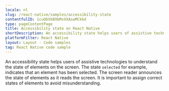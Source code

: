 ```yaml
---
locale: nl
slug: /react-native/samples/accessibility-state
contentfulID: 1cuQ6XkB9bMvXXAswMCkkd
type: pageContentPage
title: Accessibility state on React Native
shortDescription: An accessibility state helps users of assistive technologies to understand the state of elements on the screen.
platformFilter: React Native
layout: Layout - Code samples
tag: React Native code sample
---
```


An accessibility state helps users of assistive technologies to understand the state of elements on the screen. The state `selected` for example, indicates that an element has been selected. The screen reader announces the state of elements as it reads the screen. It is important to assign correct states of elements to avoid misunderstanding.

<CodeSample id="accessibility-state" locale="nl" platform="react native"/>